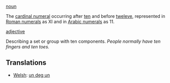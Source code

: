 [[noun]]

The [[cardinal numeral]] occurring after [[ten]] and before [[tweleve]], represented in [[Roman numerals]] as XI and in [[Arabic numerals]] as 11.

[[adjective]]

Describing a set or group with ten components. ''People normally have ten fingers and ten toes.''

==Translations==
*[[Welsh]]: [[un deg un]]